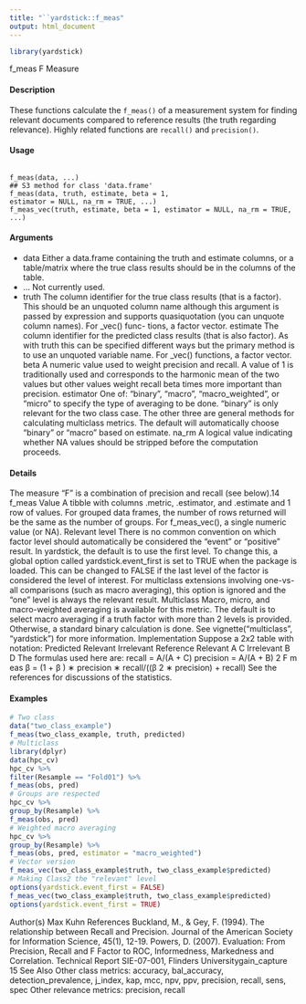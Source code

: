 ```yaml
---
title: "``yardstick::f_meas"
output: html_document
---
```


```r
library(yardstick)
```


f_meas
F Measure

#### Description

These functions calculate the ``f_meas()`` of a measurement system for finding relevant documents compared to reference results (the truth regarding relevance). Highly related functions are ``recall()`` and ``precision()``.

#### Usage
<pre><code>
f_meas(data, ...)
## S3 method for class 'data.frame'
f_meas(data, truth, estimate, beta = 1,
estimator = NULL, na_rm = TRUE, ...)
f_meas_vec(truth, estimate, beta = 1, estimator = NULL, na_rm = TRUE,
...)
</code></pre>

#### Arguments

* data Either a data.frame containing the truth and estimate columns, or a table/matrix
where the true class results should be in the columns of the table.
* ... Not currently used.
* truth The column identifier for the true class results (that is a factor). This should be
an unquoted column name although this argument is passed by expression and
supports quasiquotation (you can unquote column names). For _vec() func-
tions, a factor vector.
estimate The column identifier for the predicted class results (that is also factor). As
with truth this can be specified different ways but the primary method is to use
an unquoted variable name. For _vec() functions, a factor vector.
beta A numeric value used to weight precision and recall. A value of 1 is traditionally
used and corresponds to the harmonic mean of the two values but other values
weight recall beta times more important than precision.
estimator One of: "binary", "macro", "macro_weighted", or "micro" to specify the
type of averaging to be done. "binary" is only relevant for the two class case.
The other three are general methods for calculating multiclass metrics. The
default will automatically choose "binary" or "macro" based on estimate.
na_rm A logical value indicating whether NA values should be stripped before the
computation proceeds.

#### Details
The measure "F" is a combination of precision and recall (see below).14
f_meas
Value
A tibble with columns .metric, .estimator, and .estimate and 1 row of values.
For grouped data frames, the number of rows returned will be the same as the number of groups.
For f_meas_vec(), a single numeric value (or NA).
Relevant level
There is no common convention on which factor level should automatically be considered the
"event" or "positive" result. In yardstick, the default is to use the first level. To change this, a
global option called yardstick.event_first is set to TRUE when the package is loaded. This can
be changed to FALSE if the last level of the factor is considered the level of interest. For multiclass
extensions involving one-vs-all comparisons (such as macro averaging), this option is ignored and
the "one" level is always the relevant result.
Multiclass
Macro, micro, and macro-weighted averaging is available for this metric. The default is to select
macro averaging if a truth factor with more than 2 levels is provided. Otherwise, a standard binary
calculation is done. See vignette("multiclass", "yardstick") for more information.
Implementation
Suppose a 2x2 table with notation:
Predicted
Relevant
Irrelevant
Reference
Relevant
A
C
Irrelevant
B
D
The formulas used here are:
recall = A/(A + C)
precision = A/(A + B)
2
F m eas β = (1 + β ) ∗ precision ∗ recall/((β 2 ∗ precision) + recall)
See the references for discussions of the statistics.


#### Examples
```r
# Two class
data("two_class_example")
f_meas(two_class_example, truth, predicted)
# Multiclass
library(dplyr)
data(hpc_cv)
hpc_cv %>%
filter(Resample == "Fold01") %>%
f_meas(obs, pred)
# Groups are respected
hpc_cv %>%
group_by(Resample) %>%
f_meas(obs, pred)
# Weighted macro averaging
hpc_cv %>%
group_by(Resample) %>%
f_meas(obs, pred, estimator = "macro_weighted")
# Vector version
f_meas_vec(two_class_example$truth, two_class_example$predicted)
# Making Class2 the "relevant" level
options(yardstick.event_first = FALSE)
f_meas_vec(two_class_example$truth, two_class_example$predicted)
options(yardstick.event_first = TRUE)
```
Author(s)
Max Kuhn
References
Buckland, M., & Gey, F. (1994). The relationship between Recall and Precision. Journal of the
American Society for Information Science, 45(1), 12-19.
Powers, D. (2007). Evaluation: From Precision, Recall and F Factor to ROC, Informedness,
Markedness and Correlation. Technical Report SIE-07-001, Flinders Universitygain_capture
15
See Also
Other class metrics: accuracy, bal_accuracy, detection_prevalence, j_index, kap, mcc, npv,
ppv, precision, recall, sens, spec
Other relevance metrics: precision, recall
